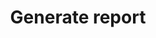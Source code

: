 ---
title: Generate report
description: "Understanding the workings and potentialities of the generate report feature."
icon: "file-export"
---